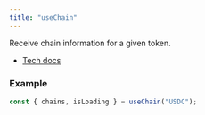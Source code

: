 ```yaml
---
title: "useChain"
---
```


Receive chain information for a given token.

- [Tech docs](/sdks/tech-doc/modules/orderly_network_hooks#usechain)

### Example

```ts
const { chains, isLoading } = useChain("USDC");
```
